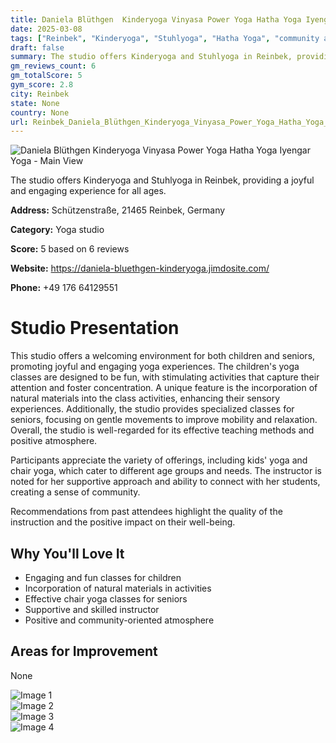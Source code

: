 ```yaml
---
title: Daniela Blüthgen  Kinderyoga Vinyasa Power Yoga Hatha Yoga Iyengar Yoga
date: 2025-03-08
tags: ["Reinbek", "Kinderyoga", "Stuhlyoga", "Hatha Yoga", "community atmosphere", "Reinbek"]  
draft: false
summary: The studio offers Kinderyoga and Stuhlyoga in Reinbek, providing a joyful and engaging experience for all ages.
gm_reviews_count: 6
gm_totalScore: 5
gym_score: 2.8
city: Reinbek
state: None
country: None
url: Reinbek_Daniela_Blüthgen_Kinderyoga_Vinyasa_Power_Yoga_Hatha_Yoga_Iyengar_Yoga
---
```


<div className="aspect-[16/9] relative my-8">
  <img 
    src="https://lh5.googleusercontent.com/p/AF1QipMek5NNPXPeolXszZaB-OqY0XbY5mX3m_SQMV9F=w1920-h1080-k-no"
    alt="Daniela Blüthgen  Kinderyoga Vinyasa Power Yoga Hatha Yoga Iyengar Yoga - Main View"
    className="object-cover absolute inset-0 w-full h-full rounded-lg"
  />
</div>

The studio offers Kinderyoga and Stuhlyoga in Reinbek, providing a joyful and engaging experience for all ages.

**Address:** Schützenstraße, 21465 Reinbek, Germany

**Category:** Yoga studio

**Score:** 5 based on 6 reviews

**Website:** https://daniela-bluethgen-kinderyoga.jimdosite.com/

**Phone:** +49 176 64129551

# Studio Presentation

This studio offers a welcoming environment for both children and seniors, promoting joyful and engaging yoga experiences. The children's yoga classes are designed to be fun, with stimulating activities that capture their attention and foster concentration. A unique feature is the incorporation of natural materials into the class activities, enhancing their sensory experiences. Additionally, the studio provides specialized classes for seniors, focusing on gentle movements to improve mobility and relaxation. Overall, the studio is well-regarded for its effective teaching methods and positive atmosphere.

Participants appreciate the variety of offerings, including kids' yoga and chair yoga, which cater to different age groups and needs. The instructor is noted for her supportive approach and ability to connect with her students, creating a sense of community.

Recommendations from past attendees highlight the quality of the instruction and the positive impact on their well-being.

## Why You'll Love It

- Engaging and fun classes for children
- Incorporation of natural materials in activities
- Effective chair yoga classes for seniors
- Supportive and skilled instructor
- Positive and community-oriented atmosphere

## Areas for Improvement

None

<div className="grid grid-cols-1 xl:grid-cols-2 gap-4 my-8">
<div className="aspect-[4/3] relative"><img src="https://lh5.googleusercontent.com/p/AF1QipNHxWJh-89IsgPiSbIdLG5ZNf6crGRaGQvRnYCM=w1920-h1080-k-no" alt="Image 1" className="object-cover absolute inset-0 w-full h-full rounded-lg" /></div>
<div className="aspect-[4/3] relative"><img src="https://lh5.googleusercontent.com/p/AF1QipP4FvxBsOAaXmah3WbmHFjv4-ME9T9R96h1nIsg=w1920-h1080-k-no" alt="Image 2" className="object-cover absolute inset-0 w-full h-full rounded-lg" /></div>
<div className="aspect-[4/3] relative"><img src="https://lh5.googleusercontent.com/p/AF1QipMSt__Og17gxD60VK2RuYlYzmHhdeB2Rjlz_MgU=w1920-h1080-k-no" alt="Image 3" className="object-cover absolute inset-0 w-full h-full rounded-lg" /></div>
<div className="aspect-[4/3] relative"><img src="https://lh5.googleusercontent.com/p/AF1QipOgerCACnGfWJqdS1Zfi2mz-NPkPlytZxKPV0t8=w1920-h1080-k-no" alt="Image 4" className="object-cover absolute inset-0 w-full h-full rounded-lg" /></div>
</div>